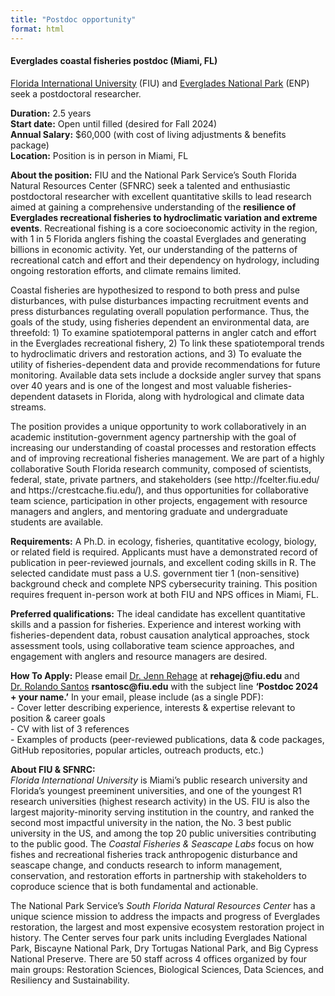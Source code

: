 ```yaml
---
title: "Postdoc opportunity"
format: html
---
```


#### **Everglades coastal fisheries postdoc (Miami, FL)**

[Florida International University](https://environment.fiu.edu/) (FIU) and [Everglades National Park](https://www.nps.gov/ever/learn/nature/sfnrcaboutus.htm) (ENP) seek a postdoctoral researcher.\

**Duration:** 2.5 years\
**Start date:** Open until filled (desired for Fall 2024)\
**Annual Salary:** \$60,000 (with cost of living adjustments & benefits package)\
**Location:** Position is in person in Miami, FL\

**About the position:** FIU and the National Park Service's South Florida Natural Resources Center (SFNRC) seek a talented and enthusiastic postdoctoral researcher with excellent quantitative skills to lead research aimed at gaining a comprehensive understanding of the **resilience of Everglades recreational fisheries to hydroclimatic variation and extreme events**. Recreational fishing is a core socioeconomic activity in the region, with 1 in 5 Florida anglers fishing the coastal Everglades and generating billions in economic activity. Yet, our understanding of the patterns of recreational catch and effort and their dependency on hydrology, including ongoing restoration efforts, and climate remains limited.\

Coastal fisheries are hypothesized to respond to both press and pulse disturbances, with pulse disturbances impacting recruitment events and press disturbances regulating overall population performance. Thus, the goals of the study, using fisheries dependent an environmental data, are threefold: 1) To examine spatiotemporal patterns in angler catch and effort in the Everglades recreational fishery, 2) To link these spatiotemporal trends to hydroclimatic drivers and restoration actions, and 3) To evaluate the utility of fisheries-dependent data and provide recommendations for future monitoring. Available data sets include a dockside angler survey that spans over 40 years and is one of the longest and most valuable fisheries-dependent datasets in Florida, along with hydrological and climate data streams.\

The position provides a unique opportunity to work collaboratively in an academic institution-government agency partnership with the goal of increasing our understanding of coastal processes and restoration effects and of improving recreational fisheries management. We are part of a highly collaborative South Florida research community, composed of scientists, federal, state, private partners, and stakeholders (see http://fcelter.fiu.edu/ and https://crestcache.fiu.edu/), and thus opportunities for collaborative team science, participation in other projects, engagement with resource managers and anglers, and mentoring graduate and undergraduate students are available.\

**Requirements:** A Ph.D. in ecology, fisheries, quantitative ecology, biology, or related field is required. Applicants must have a demonstrated record of publication in peer-reviewed journals, and excellent coding skills in R. The selected candidate must pass a U.S. government tier 1 (non-sensitive) background check and complete NPS cybersecurity training. This position requires frequent in-person work at both FIU and NPS offices in Miami, FL.\

**Preferred qualifications:** The ideal candidate has excellent quantitative skills and a passion for fisheries. Experience and interest working with fisheries-dependent data, robust causation analytical approaches, stock assessment tools, using collaborative team science approaches, and engagement with anglers and resource managers are desired.\

**How To Apply:** Please email [Dr. Jenn Rehage](https://scholar.google.com/citations?hl=en&view_op=list_works&gmla=AC6lMd8pe5lMIwebbK2vDA0aqCLN30vyKodcfhdsGPY-PPbeXqqJwSTPHFdhi01ixFJhs0tkJ4z6oR0OlyRePA&user=X9VfvfIAAAAJ) at **rehagej@fiu.edu** and [Dr. Rolando Santos](https://scholar.google.com/citations?hl=en&user=SkxIVFAAAAAJ&view_op=list_works&sortby=pubdate) **rsantosc@fiu.edu** with the subject line **‘Postdoc 2024 + your name.’** In your email, please include (as a single PDF):\
      - Cover letter describing experience, interests & expertise relevant to position & career goals\
      - CV with list of 3 references\
      - Examples of products (peer-reviewed publications, data & code packages, GitHub repositories, popular articles, outreach products, etc.)\

**About FIU & SFNRC:**\
*Florida International University* is Miami's public research university and Florida’s youngest preeminent universities, and one of the youngest R1 research universities (highest research activity) in the US. FIU is also the largest majority-minority serving institution in the country, and ranked the second most impactful university in the nation, the No. 3 best public university in the US, and among the top 20 public universities contributing to the public good. The *Coastal Fisheries & Seascape Labs* focus on how fishes and recreational fisheries track anthropogenic disturbance and seascape change, and conducts research to inform management, conservation, and restoration efforts in partnership with stakeholders to coproduce science that is both fundamental and actionable.\ 

The National Park Service’s *South Florida Natural Resources Center* has a unique science mission to address the impacts and progress of Everglades restoration, the largest and most expensive ecosystem restoration project in history. The Center serves four park units including Everglades National Park, Biscayne National Park, Dry Tortugas National Park, and Big Cypress National Preserve. There are 50 staff across 4 offices organized by four main groups: Restoration Sciences, Biological Sciences, Data Sciences, and Resiliency and Sustainability. \

